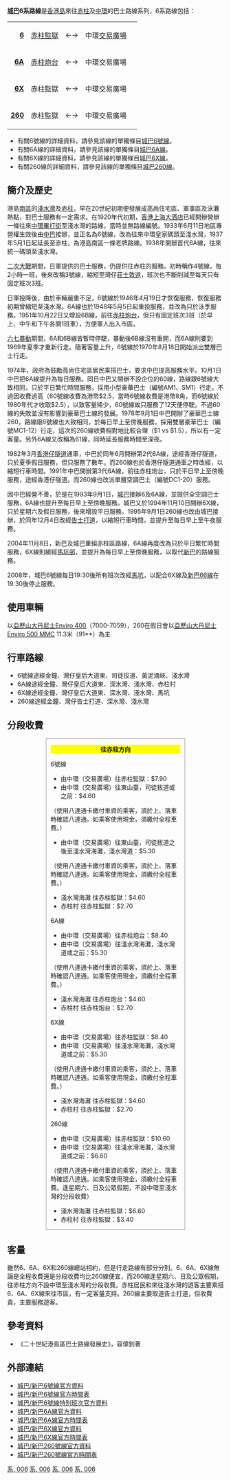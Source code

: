 '''[[城巴|城巴]]6系路線'''是[[香港島|香港島]]來往[[赤柱|赤柱]]及[[中環|中環]]的巴士路線系列，6系路線包括：
{| border=0 width=415px
|align=right|'''[[城巴6號線|6]]'''||align=right|[[赤柱監獄|赤柱監獄]]||←→||中環[[交易廣場|交易廣場]]||
|-
|align=right|'''[[城巴6A線|6A]]'''||align=right|[[赤柱炮台|赤柱炮台]]||←→||中環交易廣場||
|-
|align=right|'''[[城巴6X線|6X]]'''||align=right|赤柱監獄||←→||中環交易廣場||
|-
|align=right|'''[[城巴260線|260]]'''||align=right|赤柱監獄||←→||中環交易廣場||
|}

*有關6號線的詳細資料，請參見該線的單獨條目[[城巴6號線|城巴6號線]]。
*有關6A線的詳細資料，請參見該線的單獨條目[[城巴6A線|城巴6A線]]。
*有關6X線的詳細資料，請參見該線的單獨條目[[城巴6X線|城巴6X線]]。
*有關260線的詳細資料，請參見該線的單獨條目[[城巴260線|城巴260線]]。

{{公共汽車路線資訊
|路線名稱=城巴6線
|外文名稱=
|外文語言=
|代表圖像=CTB7010 006.jpg
|圖像尺寸=292
|代表圖像二=
|圖像尺寸二=
|代表圖像三=
|圖像尺寸三=
|經營者=城巴
|所屬車廠=黃竹坑車廠（S）
|路線用車=[[亞歷山大丹尼士Enviro_400|亞歷山大丹尼士Enviro 400]]
|路綫資訊=
|起點站=[[中環|中環]]（[[交易廣場|交易廣場]]）
|途經地點=[[灣仔|灣仔]]、[[黃泥涌峽|黃泥涌峽]]、[[淺水灣|淺水灣]]、[[舂磡角|舂磡角]]（指定時間）、[[馬坑邨|馬坑邨]]（指定時間）
|去程途經地點=
|回程途經地點=
|終點站=[[赤柱監獄|赤柱監獄]]
|路線性質=
|全程行駛里程=
|單程行駛里程=15.4公里
|全程行車時間=
|單程行車時間=55分鐘
|服務時間=
|起點站服務時間=06:00-01:00
|終點站服務時間=06:00-00:05
|班次頻率=6-20分鐘一班
|全程收費=HK$7.9
|分段收費站點=
|去程分段收費站點=4段
|回程分段收費站點=4段
|服務時間以外替代路線=
|主要競爭交通=[[城巴6X線|城巴6X線]]<br />[[新巴66線|新巴66線]]
|備註=
}}
{{公共汽車路線資訊
|路線名稱=城巴6A線
|外文名稱=
|外文語言=
|代表圖像=Citybus Route 6A.JPG
|代表圖像二=
|圖像尺寸二=
|代表圖像三=
|圖像尺寸三=
|經營者=城巴
|經營者二=
|所屬車廠=
|路線用車=
|路綫資訊=
|起點站=[[中環|中環]]（[[交易廣場|交易廣場]]）
|途經地點=[[金鐘|金鐘]]、-{[[皇后大道東_(街道)|皇后大道東]]}-、[[香港仔隧道|香港仔隧道]]、[[壽臣山|壽臣山]]、[[深水灣|深水灣]]、[[淺水灣|淺水灣]]
|去程途經地點=
|回程途經地點=
|終點站=[[赤柱炮台|赤柱炮台]]（閘口）
|路線性質=
|全程行駛里程=
|單程行駛里程=
|全程行車時間=
|單程行車時間=
|服務時間=
|起點站服務時間=星期一至六：07:00-08:20
|終點站服務時間=星期一至六：17:30-18:30
|班次頻率=20分鐘一班
|全程收費=HK$8.4
|分段收費站點=
|去程分段收費站點=淺水灣泳灘往赤柱炮台：HK$4.6<br>赤柱村往赤柱炮台：HK$2.7
|回程分段收費站點=淺水灣泳灘往中環（交易廣場）：HK$5.3<BR>深水灣往中環（交易廣場）：HK$4.6<BR>過香港仔隧道後往中環（交易廣場）：HK$3.4
|服務時間以外替代路線=
|主要競爭交通=
|備註=
}}
{{公共汽車路線資訊
|路線名稱=城巴6X線
|外文名稱=
|代表圖像=CTBrt06X.jpg
|圖像尺寸=292
|代表圖像二=
|圖像尺寸二=
|代表圖像三=
|圖像尺寸三=
|經營者=城巴
|經營者二=
|所屬車廠=
|路線用車=
|路綫資訊=
|起點站=[[中環（交易廣場）巴士總站|交易廣場]]
|途經地點=[[灣仔|灣仔]]、[[舂坎角|舂坎角]]、[[馬坑|馬坑]]
|終點站=[[赤柱監獄巴士總站|赤柱監獄]]
|路線性質=
|全程行駛里程=
|全程行車時間=
|服務時間=0750-1948
|起點站服務時間=
|終點站服務時間=
|班次頻率=8-32分鐘
|全程收費=
|分段收費站點=
|去程分段收費站點=
|回程分段收費站點=
|服務時間以外替代路線=
|主要競爭交通=
|備註=
}}
{{公共汽車路線資訊
|路線名稱=城巴260線
|外文名稱=
|代表圖像=Ctb260.JPG
|圖像尺寸=292
|代表圖像二=CTBrt260.jpg
|圖像尺寸二=292
|代表圖像三=
|圖像尺寸三=
|經營者=城巴
|經營者二=
|所屬車廠=
|路線用車=[[亞歷山大丹尼士Enviro_400|亞歷山大丹尼士Enviro 400]]<br/ >[[富豪B9TL|富豪B9TL]]
|路綫資訊=
|起點站=[[中環（交易廣場）巴士總站|交易廣場]]
|途經地點=[[金鐘|金鐘]]、[[灣仔|灣仔]]、[[深水灣|深水灣]]、[[淺水灣|淺水灣]]
|終點站=[[赤柱監獄巴士總站|赤柱監獄]]
|路線性質=
|全程行駛里程=
|全程行車時間=
|服務時間=0712-0002
|起點站服務時間=
|終點站服務時間=
|班次頻率=8-20分鐘
|全程收費=HK$10.60
|分段收費站點=
|去程分段收費站點=
|回程分段收費站點=
|服務時間以外替代路線=
|主要競爭交通=
|備註=
}}

==簡介及歷史==
港島[[南區_(香港)|南區]]的[[淺水灣|淺水灣]]及[[赤柱|赤柱]]，早在20世紀初期便發展成高尚住宅區、軍事區及泳灘熱點，對巴士服務有一定需求。在1920年代初期，[[香港上海大酒店|香港上海大酒店]]已經開辦營辦一條往來[[中環|中環]][[畢打街|畢打街]]至淺水灣的路線，當時並無路線編號。1933年6月11日地區專營權生效後由[[中華汽車有限公司|中巴]]接辦，並正名為6號線，改為往來中環皇家碼頭至淺水灣，1937年5月1日起延長至赤柱，為港島南區一條老牌路線。1938年開辦首代6A線，往來統一碼頭至淺水灣。

[[二次大戰|二次大戰]]期間，日軍提供的巴士服務，仍提供往赤柱的服務。初時稱作4號線，每2小時一班，後來改稱3號線，縮短至灣仔[[莊士敦道|莊士敦道]]，班次也不斷削減至每天只有固定班次3班。

日軍投降後，由於車輛嚴重不足，6號線於1946年4月19日才恢復服務，恢復服務初期曾縮短至淺水灣。6A線也於1948年5月5日起重投服務，並改為只於泳季服務。1951年10月22日又增設6B線，前往[[赤柱炮台|赤柱炮台]]，但只有固定班次3班（於早上、中午和下午各開1班車），方便軍人出入市區。

[[六七暴動|六七暴動]]期間，6A和6B線皆暫時停駛，暴動後6B線沒有重開，而6A線則要到1969年夏季才重新行走。隨著客量上升，6號線於1970年8月18日開始派出雙層巴士行走。

1974年，政府為鼓勵高尚住宅區居民乘搭巴士，要求中巴提高服務水平。10月1日中巴把6A線提升為每日服務。同日中巴又開辦不設企位的60線，路線跟6號線大致相同，只於平日繁忙時間服務，採用小型豪華巴士（編號AM1、SM1）行走。不過因收費過高（60號線收費為港幣$2.5，當時6號線收費是港幣8角，而6號線於1980年代才收取$2.5），以致客量稀少，60號線故只服務了12天便停駛。不過60線的失敗並沒有影響到豪華巴士線的發展。1978年9月1日中巴開辦了豪華巴士線260，路線跟6號線也大致相同，於每日早上至傍晚服務，採用雙層豪華巴士（編號MC1-12）行走，這次的260線收費相對地比較合理（$1 vs $1.5），所以有一定客量。另外6A線又改稱為61線，同時延長服務時間至深夜。

1982年3月[[香港仔隧道|香港仔隧道]]通車，中巴於同年6月開辦第2代6A線，途經香港仔隧道，只於夏季假日服務，但只服務了數年。而260線也於香港仔隧道通車之時改經，以縮短行車時間。1991年中巴開辦第3代6A線，前往赤柱炮台，只於平日早上至傍晚服務，途經香港仔隧道。而260線也改派單層空調巴士（編號DC1-20）服務。

因中巴經營不善，於是在1993年9月1日，[[城巴|城巴]]接辦6及6A線，並提供全空調巴士服務，6A線也提升至每日早上至傍晚服務。城巴又於1994年11月10日開辦6X線，只於星期六及假日服務，後來增設平日服務。1995年9月1日260線也改由城巴接辦，於同年12月4日改經[[告士打道|告士打道]]，以縮短行車時間，並提升至每日早上至午夜服務。

2004年11月8日，新巴及城巴重組赤柱區路線，6A線再度改為只於平日繁忙時間服務，6X線則繞經[[馬坑邨|馬坑邨]]，並提升為每日早上至傍晚服務，以取代[[新世界第一巴士|新巴]]的路線服務。

2008年，城巴6號線每日19:30後所有班次改經[[馬坑|馬坑]]，以配合6X線及[[新巴66線|新巴66線]]在19:30後停止服務。

==使用車輛==
以[[亞歷山大丹尼士Enviro_400|亞歷山大丹尼士Enviro 400]]（7000-7059），260在假日會以[[亞歷山大丹尼士Enviro_500_MMC|亞歷山大丹尼士Enviro 500 MMC]] 11.3米（91**）為主

==行車路線==
*6號線途經金鐘、灣仔皇后大道東、司徒拔道、黃泥涌峽、淺水灣
*6A線途經金鐘、灣仔皇后大道東、深水灣、淺水灣、赤柱村
*6X線途經金鐘、灣仔皇后大道東、深水灣、淺水灣、馬坑
*260線途經金鐘、灣仔告士打道、深水灣、淺水灣

==分段收費==
<div class="NavFrame collapsed" style="border: 1px solid #999; margin: 0 auto; padding: 0 10px; text-align: left; width: 60%">
<div class="NavHead" style="background-color: #FFFF00; margin: 0 auto; padding: 0 10px; text-align: center; font-weight: bold;">往赤柱方向</div>

;6號線
*由中環（交易廣場）往赤柱監獄：$7.90
*由中環（交易廣場）往東山臺，司徒拔道或之前：$4.60 
（使用八達通卡繳付車資的乘客，須於上、落車時確認八達通。如乘客使用現金，須繳付全程車費。）
*由中環（交易廣場）往東山臺，司徒拔道之後至淺水灣海灘，淺水灣道：$5.30 
（使用八達通卡繳付車資的乘客，須於上、落車時確認八達通。如乘客使用現金，須繳付全程車費。）
*淺水灣海灘 往赤柱監獄：$4.60
*赤柱村 往赤柱監獄：$2.70

;6A線
*由中環（交易廣場）往赤柱炮台：$8.40
*由中環（交易廣場）往淺水灣海灘，淺水灣道或之前：$5.30  
（使用八達通卡繳付車資的乘客，須於上、落車時確認八達通。如乘客使用現金，須繳付全程車費。）
*淺水灣海灘 往赤柱炮台：$4.60
*赤柱村 往赤柱炮台：$2.70

;6X線
*由中環（交易廣場）往赤柱監獄：$8.40
*由中環（交易廣場）往淺水灣海灘，淺水灣道或之前：$5.30 
（使用八達通卡繳付車資的乘客，須於上、落車時確認八達通。如乘客使用現金，須繳付全程車費。）
*淺水灣海灘 往赤柱監獄：$4.60
*赤柱村 往赤柱監獄：$2.70

;260線
*由中環（交易廣場）往赤柱監獄：$10.60
*由中環（交易廣場）往淺水灣海灘，淺水灣道或之前：$6.60 
（使用八達通卡繳付車資的乘客，須於上、落車時確認八達通。如乘客使用現金，須繳付全程車費。逢星期六、日及公眾假期，不設中環至淺水灣的分段收費）
*淺水灣海灘 往赤柱監獄：$6.60
*赤柱村 往赤柱監獄：$3.40
</div></div>

==客量==
雖然6、6A、6X和260線總站相約，但是行走路線有部分分別。6、6A、6X線無論是全程收費還是分段收費均比260線便宜，而260線逢星期六、日及公眾假期，往赤柱方向不設中環至淺水灣的分段收費。赤柱居民和來往淺水灣的遊客主要乘搭6、6A、6X線來往市區，有一定客量支持。260線主要取道告士打道，但收費貴，主要服務遊客。

== 參考資料 ==
*《二十世紀港島區巴士路線發展史》，容偉釗著

==外部連結==
* [http://www.nwstbus.com.hk/routes/routeinfo.aspx?intLangID=2&searchtype=1&routenumber=6&route=6&routetype=D&company=5 城巴/新巴6號線官方資料] {{Wayback|url=http://www.nwstbus.com.hk/routes/routeinfo.aspx?intLangID=2&searchtype=1&routenumber=6&route=6&routetype=D&company=5 |date=20160304133320 }}
* [https://www.nwstbus.com.hk/en/uploadedFiles/cust_notice/TS-CTB-6-6-D.pdf 城巴/新巴6號線官方時間表] {{Wayback|url=https://www.nwstbus.com.hk/en/uploadedFiles/cust_notice/TS-CTB-6-6-D.pdf |date=20200616160759 }}
* [http://www.nwstbus.com.hk/routes/routeinfo.aspx?intLangID=2&searchtype=1&daytime=3&route=6&routetype=S&company=5 城巴/新巴6號線特別班次官方資料] {{Wayback|url=http://www.nwstbus.com.hk/routes/routeinfo.aspx?intLangID=2&searchtype=1&daytime=3&route=6&routetype=S&company=5 |date=20120125073245 }}
* [http://www.nwstbus.com.hk/routes/routeinfo.aspx?intLangID=2&searchtype=1&routenumber=6&route=6A&routetype=D&company=5 城巴/新巴6A線官方資料] {{Wayback|url=http://www.nwstbus.com.hk/routes/routeinfo.aspx?intLangID=2&searchtype=1&routenumber=6&route=6A&routetype=D&company=5 |date=20140225061127 }}
* [https://www.nwstbus.com.hk/en/uploadedFiles/cust_notice/RI-CTB-6A-6A-D.pdf 城巴/新巴6A線官方時間表] {{Wayback|url=https://www.nwstbus.com.hk/en/uploadedFiles/cust_notice/RI-CTB-6A-6A-D.pdf |date=20160304101053 }}
* [http://www.nwstbus.com.hk/routes/routeinfo.aspx?intLangID=2&searchtype=1&routenumber=6&route=6X&routetype=D&company=5 城巴/新巴6X線官方資料] {{Wayback|url=http://www.nwstbus.com.hk/routes/routeinfo.aspx?intLangID=2&searchtype=1&routenumber=6&route=6X&routetype=D&company=5 |date=20160304125535 }}
* [https://www.nwstbus.com.hk/en/uploadedFiles/cust_notice/TS-CTB-6X-6X-D.pdf 城巴/新巴6X線官方時間表] {{Wayback|url=https://www.nwstbus.com.hk/en/uploadedFiles/cust_notice/TS-CTB-6X-6X-D.pdf |date=20170618032509 }}
* [http://www.nwstbus.com.hk/routes/routeinfo.aspx?intLangID=2&searchtype=1&daytime=3&route=260&routetype=D&company=5 城巴/新巴260號線官方資料] {{Wayback|url=http://www.nwstbus.com.hk/routes/routeinfo.aspx?intLangID=2&searchtype=1&daytime=3&route=260&routetype=D&company=5 |date=20160304131849 }}
* [https://www.nwstbus.com.hk/en/uploadedFiles/cust_notice/TS-CTB-260-260-D.pdf 城巴/新巴260號線官方時間表] {{Wayback|url=https://www.nwstbus.com.hk/en/uploadedFiles/cust_notice/TS-CTB-260-260-D.pdf |date=20160304094949 }}

{{香港南區巴士路線列表}}
{{香港中西區巴士路線列表}}
{{香港仔隧道巴士路線|系, 006}}
[[Category:城巴及新世界第一巴士路線|系, 006]]
[[Category:香港南區巴士路線|系, 006]]
[[Category:中西區巴士路線_(香港)|系, 006]]
[[Category:前中華巴士路線|系, 006]]